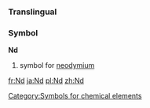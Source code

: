 ===Translingual===
===Symbol===
'''Nd'''
#{{chemistry}} symbol for [[neodymium]]
[[Category:Symbols for chemical elements]]

[[fr:Nd]]
[[ja:Nd]]
[[pl:Nd]]
[[zh:Nd]]